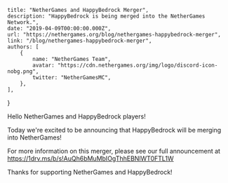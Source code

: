 
	title: "NetherGames and HappyBedrock Merger",
	description: "HappyBedrock is being merged into the NetherGames Network.",
	date: "2019-04-09T00:00:00.000Z",
	url: "https://nethergames.org/blog/nethergames-happybedrock-merger",
	link: "/blog/nethergames-happybedrock-merger",
	authors: [
		{
			name: "NetherGames Team",
			avatar: "https://cdn.nethergames.org/img/logo/discord-icon-nobg.png",
			twitter: "NetherGamesMC",
		},
	],
}


Hello NetherGames and HappyBedrock players!

Today we're excited to be announcing that HappyBedrock will be merging into NetherGames!

For more information on this merger, please see our full announcement at https://1drv.ms/b/s!AuQh6bMuMbIOgThhEBNlWT0FTL1W

Thanks for supporting NetherGames and HappyBedrock!

<style jsx>{`
	table {
		margin: 0 auto 30px;
	}
	table td,
	table th {
		padding: 10px 20px;
	}
	table th {
		font-weight: normal;
		font-size: 12px;
		color: #9b9b9b;
		padding-bottom: 0px;
	}
	table td:first-child {
		width: 55%;
	}
	table td {
		font-size: 14px;
		vertical-align: middle;
	}
	table td:last-child {
		color: #067df7;
	}
	table td:not(:first-child) {
		text-align: center;
	}
	table td em {
		font-weight: normal;
		font-size: 10px;
		text-transform: uppercase;
		font-style: normal;
		display: block;
	}
	// CSS only media query for mobile
	@media screen and (max-width: 640px) {
		table td,
		table th {
			padding: 10px 10px;
		}
	}
`}</style>
